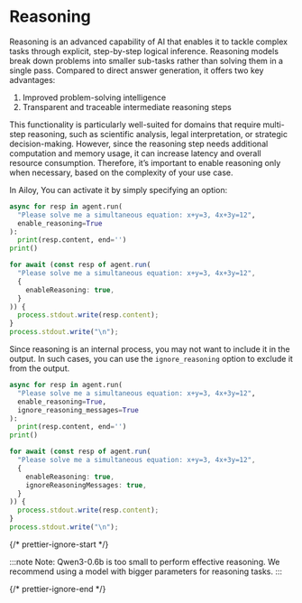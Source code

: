 
# Reasoning

Reasoning is an advanced capability of AI that enables it to tackle complex
tasks through explicit, step-by-step logical inference. Reasoning models break
down problems into smaller sub-tasks rather than solving them in a single pass.
Compared to direct answer generation, it offers two key advantages:

1. Improved problem-solving intelligence
2. Transparent and traceable intermediate reasoning steps

This functionality is particularly well-suited for domains that require
multi-step reasoning, such as scientific analysis, legal interpretation, or
strategic decision-making. However, since the reasoning step needs additional
computation and memory usage, it can increase latency and overall resource
consumption. Therefore, it’s important to enable reasoning only when necessary,
based on the complexity of your use case.

In Ailoy, You can activate it by simply specifying an option:

<CodeTabs>
<TabItem {...pythonTab}>

```python showLineNumbers
async for resp in agent.run(
  "Please solve me a simultaneous equation: x+y=3, 4x+3y=12",
  enable_reasoning=True
):
  print(resp.content, end='')
print()
```

</TabItem>
<TabItem {...nodeTab}>

```typescript showLineNumbers
for await (const resp of agent.run(
  "Please solve me a simultaneous equation: x+y=3, 4x+3y=12",
  {
    enableReasoning: true,
  }
)) {
  process.stdout.write(resp.content);
}
process.stdout.write("\n");
```

</TabItem>
</CodeTabs>

Since reasoning is an internal process, you may not want to include it in the
output. In such cases, you can use the `ignore_reasoning` option to exclude it
from the output.

<CodeTabs>
<TabItem {...pythonTab}>

```python showLineNumbers
async for resp in agent.run(
  "Please solve me a simultaneous equation: x+y=3, 4x+3y=12",
  enable_reasoning=True,
  ignore_reasoning_messages=True
):
  print(resp.content, end='')
print()
```

</TabItem>
<TabItem {...nodeTab}>

```typescript showLineNumbers
for await (const resp of agent.run(
  "Please solve me a simultaneous equation: x+y=3, 4x+3y=12",
  {
    enableReasoning: true,
    ignoreReasoningMessages: true,
  }
)) {
  process.stdout.write(resp.content);
}
process.stdout.write("\n");
```

</TabItem>
</CodeTabs>

{/* prettier-ignore-start */}

:::note 
Note: Qwen3-0.6b is too small to perform effective reasoning.
We recommend using a model with bigger parameters for reasoning tasks. 
:::

{/* prettier-ignore-end */}
